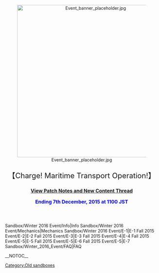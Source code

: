 <div style="text-align:center;">[[File:Event_banner_placeholder.jpg|500px|center]]</div>

<div style="font-size:24px; text-align:center; margin:20px 0px 10px;">【Charge! Maritime Transport Operation!】</div>

<div style="font-size:16px; text-align:center; font-weight:bold; margin:0px 0px 0px;">
[[Thread:351493|View Patch Notes and New Content Thread]]
</div>
<div style="font-size:16px; text-align:center; color:#00f; font-weight:bold; margin:0px 0px 10px;">
Ending 7th December, 2015 at 1100 JST
</div>

<div style="height:10px;"></div>
{{Event/Timers
|event ={{Timer
|time = December 07 2015 10:00:00 +0900
|style = font-weight:bold; color:#f00; font-size:14px;
|data-options="no-leading-zeros"
|endClass = falleventComplete
|endText = The 2015 Fall Event has ended.
}}
|debuff={{Timer
|time = November 23 2015 05:00:00 +0900
|style = font-weight:bold; color:#f00; font-size:14px;
|data-options="no-leading-zeros"
|endClass = countdownCompleteNov23
|endText = Debuffing has just been reset
}}
}}
<div style="height:20px;"></div>

<div id="EventTemplate">
<tabview>
Sandbox/Winter 2016 Event/Info|Info
Sandbox/Winter 2016 Event/Mechanics|Mechanics
Sandbox/Winter 2016 Event/E-1|E-1
Fall 2015 Event/E-2|E-2
Fall 2015 Event/E-3|E-3
Fall 2015 Event/E-4|E-4
Fall 2015 Event/E-5|E-5
Fall 2015 Event/E-5|E-6
Fall 2015 Event/E-5|E-7
Sandbox/Winter_2016_Event/FAQ|FAQ
</tabview>
</div>

__NOTOC__
[[Category:Old sandboxes]]
